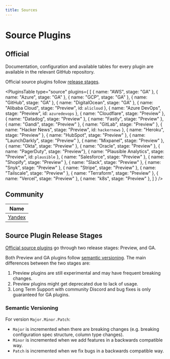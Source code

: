 ```yaml
---
title: Sources
---
```



# Source Plugins

## Official

Documentation, configuration and available tables for every plugin are available in the relevant GitHub repository.

Official source plugins follow [release stages](#source-plugin-release-stages).

<PluginsTable
    type="source"
    plugins={
        [
            { name: "AWS", stage: "GA" },
            { name: "Azure", stage: "GA" },
            { name: "GCP", stage: "GA" },
            { name: "GitHub", stage: "GA" },
            { name: "DigitalOcean", stage: "GA" },
            { name: "Alibaba Cloud", stage: "Preview", id: `alicloud` },
            { name: "Azure DevOps", stage: "Preview", id: `azuredevops` },
            { name: "Cloudflare", stage: "Preview" },
            { name: "Datadog", stage: "Preview" },
            { name: "Fastly", stage: "Preview" },
            { name: "Gandi", stage: "Preview" },
            { name: "GitLab", stage: "Preview" },
            { name: "Hacker News", stage: "Preview", id: `hackernews` },
            { name: "Heroku", stage: "Preview" },
            { name: "HubSpot", stage: "Preview" },
            { name: "LaunchDarkly", stage: "Preview" },
            { name: "Mixpanel", stage: "Preview" },
            { name: "Okta", stage: "Preview" },
            { name: "Oracle", stage: "Preview" },
            { name: "PagerDuty", stage: "Preview"},
            { name: "Plausible Analytics", stage: "Preview", id: `plausible` },
            { name: "Salesforce", stage: "Preview" },
            { name: "Shopify", stage: "Preview" },
            { name: "Slack", stage: "Preview" },
            { name: "Snyk", stage: "Preview" },
            { name: "Stripe", stage: "Preview" },
            { name: "Tailscale", stage: "Preview" },
            { name: "Terraform", stage: "Preview" },
            { name: "Vercel", stage: "Preview" },
            { name: "k8s", stage: "Preview" },
        ]
    }
/>

## Community

| **Name**                                                     |
| ------------------------------------------------------------ |
| [Yandex](https://github.com/yandex-cloud/cq-provider-yandex) |

## Source Plugin Release Stages

[Official source plugins](#official) go through two release stages: Preview, and GA.

Both Preview and GA plugins follow [semantic versioning](#semantic-versioning).
The main differences between the two stages are:

1. Preview plugins are still experimental and may have frequent breaking changes.
2. Preview plugins might get deprecated due to lack of usage.
3. Long Term Support with community Discord and bug fixes is only guaranteed for GA plugins.

### Semantic Versioning

For version `Major.Minor.Patch`:

- `Major` is incremented when there are breaking changes (e.g. breaking configuration spec structure, column type changes).
- `Minor` is incremented when we add features in a backwards compatible way.
- `Patch` is incremented when we fix bugs in a backwards compatible way.
